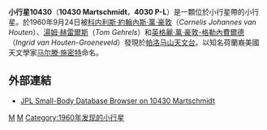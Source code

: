 {{Infobox planet 
| minorplanet = yes 
| width = 25em 
| bgcolour = #FFFFC0 
| apsis = 
| name = Martschmidt
| symbol = 
| image = 
| caption = 
| discovery = yes 
| discovery_ref = 
| discoverer = [[科内利斯·約翰內斯·萬·豪敦|科内利斯·約翰內斯·萬·豪敦]]、[[湯姆·赫雷爾斯|湯姆·赫雷爾斯]]和[[英格麗·萬·豪敦-格勒內費爾德|英格麗·萬·豪敦-格勒內費爾德]]
| discovery_site = [[帕洛马山天文台|帕洛马山天文台]]
| discovered = 1960年9月24日  
| designations = yes
| mp_name = 10430
| alt_names = 4030 P-L
| named_after = [[马尔滕·施密特|马尔滕·施密特]]
| mp_category = 
| orbit_ref = 
| epoch = May 14, 2008
| aphelion = 3.0011714
| perihelion = 2.4801104
| semimajor = 
| eccentricity = 0.0950619
| period = 1657.2065491
| avg_speed = 
| inclination = 2.74494
| asc_node = 292.54797
| mean_anomaly = 180.26141
| arg_peri = 69.94127
| satellites = 
| physical_characteristics = yes 
| dimensions = 
| mass = 
| density = 
| surface_grav = 
| escape_velocity = 
| sidereal_day = 
| axial_tilt = 
| pole_ecliptic_lat = 
| pole_ecliptic_lon = 
| albedo = 
| temperatures= 
| temp_name1 = 
| mean_temp_1 = 
| max_temp_1 = 
| temp_name2 = 
| max_temp_2 = 
| spectral_type = 
| abs_magnitude = 13.7
}}
'''小行星10430'''（'''10430 Martschmidt'''，'''4030 P-L'''）是一顆位於小行星帶的小行星。於1960年9月24日被[[科内利斯·約翰內斯·萬·豪敦|科内利斯·約翰內斯·萬·豪敦]]（''Cornelis Johannes van Houten''）、[[湯姆·赫雷爾斯|湯姆·赫雷爾斯]]（''Tom Gehrels''）和[[英格麗·萬·豪敦-格勒內費爾德|英格麗·萬·豪敦-格勒內費爾德]]（''Ingrid van Houten-Groeneveld''）發現於[[帕洛马山天文台|帕洛马山天文台]]。以知名荷蘭裔美國天文學家[[马尔滕·施密特|马尔滕·施密特]]命名。

==外部連結==
* [http://ssd.jpl.nasa.gov/sbdb.cgi?sstr=10430+Martschmidt JPL Small-Body Database Browser on 10430 Martschmidt] {{Wayback|url=http://ssd.jpl.nasa.gov/sbdb.cgi?sstr=10430+Martschmidt |date=20191130192054 }}

{{Reflist}}

{{Minor Planet Number|[[小行星10429|10429 van Woerden]]|[[小行星10431|10431 Pottasch]]}}

{{DEFAULTSORT:Martschmidt}}
[[Category:小行星帶天體|M]]
[[Category:以人名命名的小行星|M]]
[[Category:1960年发现的小行星|Category:1960年发现的小行星]]

{{Beltasteroid-stub}}